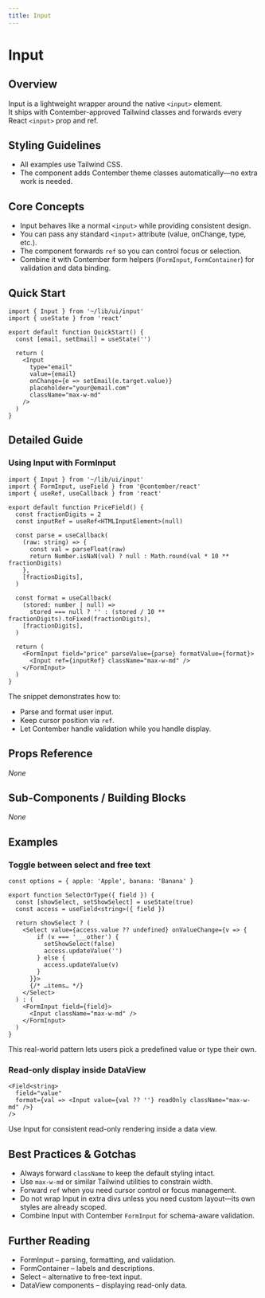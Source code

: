 ```yaml
---
title: Input
---
```


<!-- Edited by human: false -->
<!-- Examples count: 15 -->
<!-- Source examples: 0 -->
<!-- Playground examples: 5 -->
<!-- External examples: 10 -->
<!-- Import examples: 8 -->

# Input

## Overview
Input is a lightweight wrapper around the native `<input>` element.  
It ships with Contember-approved Tailwind classes and forwards every React `<input>` prop and ref.

## Styling Guidelines
* All examples use Tailwind CSS.  
* The component adds Contember theme classes automatically—no extra work is needed.

## Core Concepts
* Input behaves like a normal `<input>` while providing consistent design.
* You can pass any standard `<input>` attribute (value, onChange, type, etc.).
* The component forwards `ref` so you can control focus or selection.
* Combine it with Contember form helpers (`FormInput`, `FormContainer`) for validation and data binding.

## Quick Start
```tsx
import { Input } from '~/lib/ui/input'
import { useState } from 'react'

export default function QuickStart() {
  const [email, setEmail] = useState('')

  return (
    <Input
      type="email"
      value={email}
      onChange={e => setEmail(e.target.value)}
      placeholder="your@email.com"
      className="max-w-md"
    />
  )
}
```

## Detailed Guide
### Using Input with FormInput
```tsx
import { Input } from '~/lib/ui/input'
import { FormInput, useField } from '@contember/react'
import { useRef, useCallback } from 'react'

export default function PriceField() {
  const fractionDigits = 2
  const inputRef = useRef<HTMLInputElement>(null)

  const parse = useCallback(
    (raw: string) => {
      const val = parseFloat(raw)
      return Number.isNaN(val) ? null : Math.round(val * 10 ** fractionDigits)
    },
    [fractionDigits],
  )

  const format = useCallback(
    (stored: number | null) =>
      stored === null ? '' : (stored / 10 ** fractionDigits).toFixed(fractionDigits),
    [fractionDigits],
  )

  return (
    <FormInput field="price" parseValue={parse} formatValue={format}>
      <Input ref={inputRef} className="max-w-md" />
    </FormInput>
  )
}
```
The snippet demonstrates how to:
* Parse and format user input.
* Keep cursor position via `ref`.
* Let Contember handle validation while you handle display.

## Props Reference
_None_

## Sub-Components / Building Blocks
_None_

## Examples
### Toggle between select and free text
```tsx
const options = { apple: 'Apple', banana: 'Banana' }

export function SelectOrType({ field }) {
  const [showSelect, setShowSelect] = useState(true)
  const access = useField<string>({ field })

  return showSelect ? (
    <Select value={access.value ?? undefined} onValueChange={v => {
        if (v === '___other') {
          setShowSelect(false)
          access.updateValue('')
        } else {
          access.updateValue(v)
        }
      }}>
      {/* …items… */}
    </Select>
  ) : (
    <FormInput field={field}>
      <Input className="max-w-md" />
    </FormInput>
  )
}
```
This real-world pattern lets users pick a predefined value or type their own.

### Read-only display inside DataView
```tsx
<Field<string>
  field="value"
  format={val => <Input value={val ?? ''} readOnly className="max-w-md" />}
/>
```
Use Input for consistent read-only rendering inside a data view.

## Best Practices & Gotchas
* Always forward `className` to keep the default styling intact.
* Use `max-w-md` or similar Tailwind utilities to constrain width.
* Forward `ref` when you need cursor control or focus management.
* Do not wrap Input in extra divs unless you need custom layout—its own styles are already scoped.
* Combine Input with Contember `FormInput` for schema-aware validation.

## Further Reading
* FormInput – parsing, formatting, and validation.
* FormContainer – labels and descriptions.
* Select – alternative to free-text input.
* DataView components – displaying read-only data.

<!-- End of Generated Documentation -->